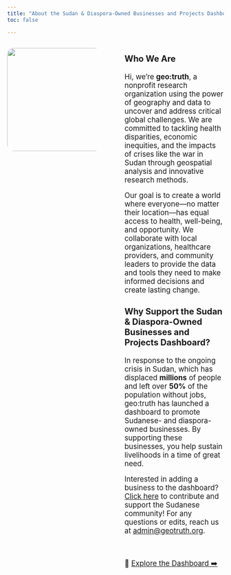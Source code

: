 ```yaml
---
title: "About the Sudan & Diaspora-Owned Businesses and Projects Dashboard"
toc: false

---
```




::::: {.columns}

:::: {.column width="95%"}

<img src="img/g.gif" style="width: 25vw; border-radius: 15px; transition: transform 0.3s ease;" onmouseover="this.style.transform='scale(1.02)'" onmouseout="this.style.transform='scale(1)'">

::::

:::: {.column width="5%"}

::::

:::: {.column width="100%"}

<big>

### Who We Are

Hi, we're **geo:truth**,  a nonprofit research organization using the power of geography and data to uncover and address critical global challenges. We are committed to tackling health disparities, economic inequities, and the impacts of crises like the war in Sudan through geospatial analysis and innovative research methods.  

Our goal is to create a world where everyone—no matter their location—has equal access to health, well-being, and opportunity. We collaborate with local organizations, healthcare providers, and community leaders to provide the data and tools they need to make informed decisions and create lasting change.

### Why Support the Sudan & Diaspora-Owned Businesses and Projects Dashboard?

In response to the ongoing crisis in Sudan, which has displaced **millions** of people and left over **50%** of the population without jobs, geo:truth has launched a dashboard to promote Sudanese- and diaspora-owned businesses. By supporting these businesses, you help sustain livelihoods in a time of great need.

Interested in adding a business to the dashboard? [Click here](https://docs.google.com/forms/d/e/1FAIpQLSd29RONu1wQb2m9U6ZKbQRK37P3I1JfwzNB8DRcjMmsixpy_g/viewform?usp=sf_link) to contribute and support the Sudanese community! For any questions or edits, reach us at [admin@geotruth.org](mailto:admin@geotruth.org).

<br>

🔗 [Explore the Dashboard ➡️]( dashboard.html)

</big>

::::

:::::
